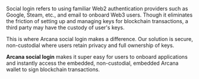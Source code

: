 Social login refers to using familiar Web2 authentication providers such as Google, Steam, etc., and email to onboard Web3 users. Though it eliminates the friction of setting up and  managing keys for blockchain transactions, a third party may have the custody of user's keys.

This is where Arcana social login makes a difference. Our solution is secure, non-custodial  where users retain privacy and full ownership of keys. 

**Arcana social login** makes it super easy for users to onboard applications and instantly access the embedded, non-custodial, embedded Arcana wallet to sign blockchain transactions.